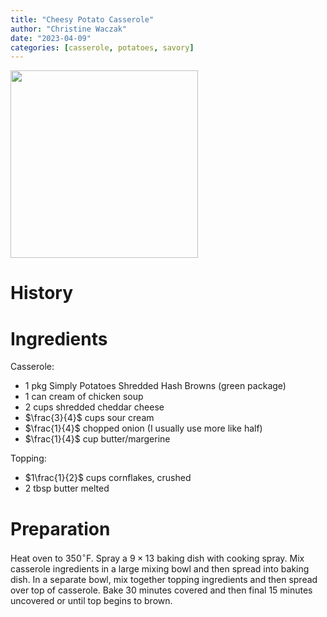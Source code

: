 ```yaml
---
title: "Cheesy Potato Casserole"
author: "Christine Waczak"
date: "2023-04-09"
categories: [casserole, potatoes, savory]
---
```



![](thumbnail.jpg){width=300}


# History 


# Ingredients 

Casserole: 

- $1$ pkg Simply Potatoes Shredded Hash Browns (green package)
- $1$ can cream of chicken soup
- $2$ cups shredded cheddar cheese
- $\frac{3}{4}$ cups sour cream
- $\frac{1}{4}$ chopped onion (I usually use more like half)
- $\frac{1}{4}$ cup butter/margerine

Topping:

- $1\frac{1}{2}$ cups cornflakes, crushed 
- $2$ tbsp butter melted

# Preparation

Heat oven to $350^\circ$F. Spray a $9\times 13$ baking dish with cooking spray. Mix casserole ingredients in a large mixing bowl and then spread into baking dish. In a separate bowl, mix together topping ingredients and then spread over top of casserole. Bake 30 minutes covered and then final 15 minutes uncovered or until top begins to brown. 

